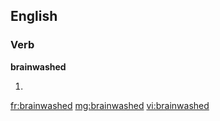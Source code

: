 ==English==
===Verb===
'''brainwashed'''
# {{past of|[[brainwash]]}}

[[fr:brainwashed]]
[[mg:brainwashed]]
[[vi:brainwashed]]